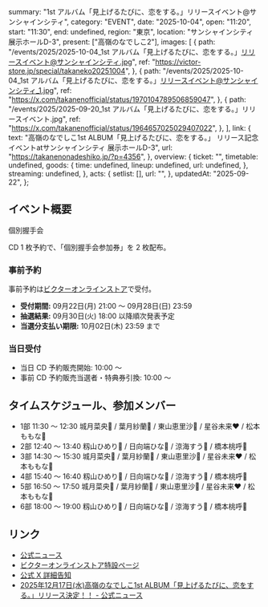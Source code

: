   summary: "1st アルバム「見上げるたびに、恋をする。」リリースイベント@サンシャインシティ",
  category: "EVENT",
  date: "2025-10-04",
  open: "11:20",
  start: "11:30",
  end: undefined,
  region: "東京",
  location: "サンシャインシティ 展示ホールD-3",
  present: ["高嶺のなでしこ2"],
  images: [
    {
      path: "/events/2025/2025-10-04_1st アルバム「見上げるたびに、恋をする。」リリースイベント@サンシャインシティ.jpg",
      ref: "https://victor-store.jp/special/takaneko20251004",
    },
    {
      path: "/events/2025/2025-10-04_1st アルバム「見上げるたびに、恋をする。」リリースイベント@サンシャインシティ_1.jpg",
      ref: "https://x.com/takanenofficial/status/1970104789506859047",
    },
    {
      path: "/events/2025/2025-09-20_1st アルバム「見上げるたびに、恋をする。」リリースイベント.jpg",
      ref: "https://x.com/takanenofficial/status/1964657025029407022",
    },
  ],
  link: {
    text: "高嶺のなでしこ1st ALBUM「見上げるたびに、恋をする。」 リリース記念イベントatサンシャインシティ 展示ホールD-3",
    url: "https://takanenonadeshiko.jp/?p=4356",
  },
  overview: {
    ticket: "",
    timetable: undefined,
    goods: {
      time: undefined,
      lineup: undefined,
      url: undefined,
    },
    streaming: undefined,
  },
  acts: {
    setlist: [],
    url: "",
  },
  updatedAt: "2025-09-22",
};

## イベント概要

個別握手会

CD 1 枚予約で、「個別握手会参加券」を 2 枚配布。

### 事前予約

事前予約は[ビクターオンラインストア](https://victor-store.jp/special/takaneko20251004)で受付。

- **受付期間:** 09月22日(月) 21:00 〜 09月28日(日) 23:59
- **抽選結果:** 09月30日(火) 18:00 以降順次発表予定
- **当選分支払い期限:** 10月02日(木) 23:59 まで

### 当日受付

- 当日 CD 予約販売開始: 10:00 〜
- 事前 CD 予約販売当選者・特典券引換: 10:00 〜

## タイムスケジュール、参加メンバー

- 1部 11:30 〜 12:30 城月菜央💛 / 葉月紗蘭🤍 / 東山恵里沙🧡 / 星谷未来❤ / 松本ももな🎀
- 2部 12:40 〜 13:40 籾山ひめり💙 / 日向端ひな💜 / 涼海すう🩵 / 橋本桃呼🩷
- 3部 14:30 〜 15:30 城月菜央💛 / 葉月紗蘭🤍 / 東山恵里沙🧡 / 星谷未来❤ / 松本ももな🎀
- 4部 15:40 〜 16:40 籾山ひめり💙 / 日向端ひな💜 / 涼海すう🩵 / 橋本桃呼🩷
- 5部 16:50 〜 17:50 城月菜央💛 / 葉月紗蘭🤍 / 東山恵里沙🧡 / 星谷未来❤ / 松本ももな🎀
- 6部 18:00 〜 19:00 籾山ひめり💙 / 日向端ひな💜 / 涼海すう🩵 / 橋本桃呼🩷

## リンク

- [公式ニュース](https://takanenonadeshiko.jp/?p=4356)
- [ビクターオンラインストア特設ページ](https://victor-store.jp/special/takaneko20251004)
- [公式 X 詳細告知](https://x.com/takanenofficial/status/1970104789506859047)
- [2025年12月17日(水)高嶺のなでしこ1st ALBUM「見上げるたびに、恋をする。」リリース決定！！ - 公式ニュース](https://takanenonadeshiko.jp/?p=4248)
